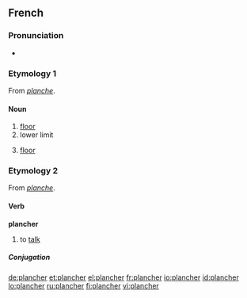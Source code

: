 ==French==

===Pronunciation===
* {{IPA|/plɑ̃ʃe/|lang=fr}}

===Etymology 1===
From ''[[planche]]''.

====Noun====
{{fr-noun|m}}

# [[floor]]
# lower limit
# {{anatomy|lang=fr}} [[floor]]

===Etymology 2===
From ''[[planche]]''.

====Verb====
'''plancher'''

# {{intransitive}} to [[talk]]

=====Conjugation=====
{{fr-conj-er|planch|avoir}}

[[de:plancher]]
[[et:plancher]]
[[el:plancher]]
[[fr:plancher]]
[[io:plancher]]
[[id:plancher]]
[[lo:plancher]]
[[ru:plancher]]
[[fi:plancher]]
[[vi:plancher]]